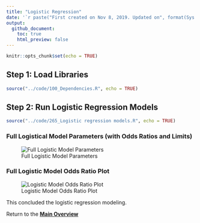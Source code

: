 ---
title: "Logistic Regression"
date: '`r paste("First created on Nov 8, 2019. Updated on", format(Sys.Date(),"%b %d, %Y"))`'
output: 
  github_document:
    toc: true
    html_preview: false
---

```{r setup, include=FALSE}
knitr::opts_chunk$set(echo = TRUE)
```

## Step 1: Load Libraries

```{r echo=TRUE}
source("../code/100_Dependencies.R", echo = TRUE)

```

## Step 2: Run Logistic Regression Models

```{r echo=TRUE}
source("../code/265_Logistic regression models.R", echo = TRUE)

```

### Full Logistical Model Parameters (with Odds Ratios and Limits)

![Full Logistic Model Parameters](https://pgsmith2000.github.io/cvd-and-teeth/output/figures/LogisticFullModelTable.png "Full Logistical Model Parameters")

### Full Logistic Model Odds Ratio Plot

![Logistic Model Odds Ratio Plot](https://pgsmith2000.github.io/cvd-and-teeth/output/figures/OddsProbFullLogisticModel.png "Logistical Model Odds Ratio Plot")

This concluded the logistic regression modeling.

Return to the **[Main Overview](index.html)**
